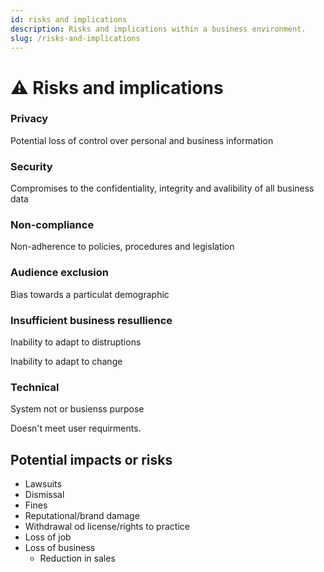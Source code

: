 ```yaml
---
id: risks and implications
description: Risks and implications within a business environment. 
slug: /risks-and-implications
---
```


# ⚠️ Risks and implications


### Privacy

Potential loss of control over personal and business information

### Security

Compromises to the confidentiality, integrity and avalibility of all business data

### Non-compliance
Non-adherence to policies, procedures and legislation

### Audience exclusion
Bias towards a particulat demographic

### Insufficient business resullience
Inability to adapt to distruptions


Inability to adapt to change

### Technical
System not or busienss purpose


Doesn't meet user requirments. 


## Potential impacts or risks

- Lawsuits
- Dismissal
- Fines
- Reputational/brand damage
- Withdrawal od license/rights to practice
- Loss of job
- Loss of business
    - Reduction in sales

